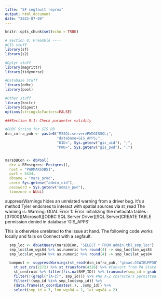 ```yaml
---
title: "SF segfault reprex"
output: html_document
date: "2025-07-09"
---
```


```r
knitr::opts_chunk$set(echo = TRUE)

# Section 0: Preamble ----
#GIS stuff
library(sf)
library(s2)

#Dplyr stuff
library(magrittr)
library(tidyverse)

#Database Stuff
library(odbc)
library(pool)

#Other stuff
library(knitr)
library(digest)
options(stringsAsFactors=FALSE)

###Section 0.1: Check parameter validity

#ODBC String for GIS DB
dsn_infra_pub <- paste0("MSSQL:server=PWDGISSQL;",
                        "database=GIS_APPS;",
                        "UID=", Sys.getenv("gis_uid"), ";",
                        "PWD=", Sys.getenv("gis_pwd"), ";")


marsDBCon <- dbPool(
  drv = RPostgres::Postgres(),
  host = "PWDMARSDBS1",
  port = 5434,
  dbname = "mars_prod",
  user= Sys.getenv("admin_uid"),
  password = Sys.getenv("admin_pwd"),
  timezone = NULL)

```

suppressWarnings hides an unrelated warning from a driver bug. It's a method Tyler endorses to interact with spatial sources via st_read
The warning is: Warning: GDAL Error 1: Error initializing the metadata tables : [37000][Microsoft][ODBC SQL Server Driver][SQL Server]CREATE TABLE permission denied in database 'GIS_APPS'

This is otherwise unrelated to the issue at hand. The following code works locally and fails on Connect with a segfault.

```r

  smp_loc <- dbGetQuery(marsDBCon, "SELECT * FROM admin.tbl_smp_loc")
  smp_loc$lon_wgs84 %>% as.numeric %>% round(4) -> smp_loc$lon_wgs84
  smp_loc$lat_wgs84 %>% as.numeric %>% round(4) -> smp_loc$lat_wgs84

  bumpout <- suppressWarnings(st_read(dsn_infra_pub, "gisad.GSWIBUMPOUT", quiet = TRUE)) %>% 
    st_set_crs(2272) %>% st_transform(4326) %>% #Convert from PA State Plane to WGS 1984
    st_centroid %>% filter(!is.na(SMP_ID)) %>% transmute(smp_id = gsub("\\s", "", SMP_ID)) %>%
    filter(!(grepl("[A-z]", smp_id))) %>% #No A-Z characters permitted. Upper and lower case.
    filter(!(smp_id %in% smp_loc$smp_id)) %>%
    {data.frame(st_coordinates(.), .$smp_id)} %>%
    select(smp_id = 3, lon_wgs84 = 1, lat_wgs84 = 2)
```

